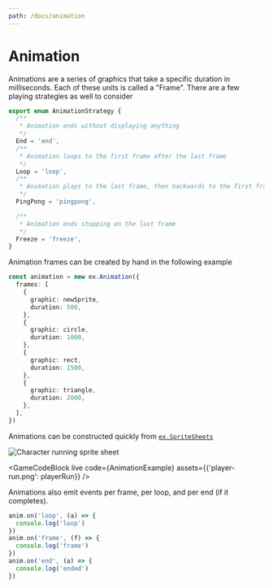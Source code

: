 ```yaml
---
path: /docs/animation
---
```


# Animation

Animations are a series of graphics that take a specific duration in milliseconds. Each of these units is called a "Frame". There are a few playing strategies as well to consider

```typescript
export enum AnimationStrategy {
  /**
   * Animation ends without displaying anything
   */
  End = 'end',
  /**
   * Animation loops to the first frame after the last frame
   */
  Loop = 'loop',
  /**
   * Animation plays to the last frame, then backwards to the first frame, then repeats
   */
  PingPong = 'pingpong',

  /**
   * Animation ends stopping on the last frame
   */
  Freeze = 'freeze',
}
```

Animation frames can be created by hand in the following example

```typescript
const animation = new ex.Animation({
  frames: [
    {
      graphic: newSprite,
      duration: 500,
    },
    {
      graphic: circle,
      duration: 1000,
    },
    {
      graphic: rect,
      duration: 1500,
    },
    {
      graphic: triangle,
      duration: 2000,
    },
  ],
})
```

Animations can be constructed quickly from [`ex.SpriteSheets`](#SpriteSheet)

![Character running sprite sheet](player-run.png)

<GameCodeBlock 
  live 
  code={AnimationExample} 
  assets={{'player-run.png': playerRun}} 
/>

Animations also emit events per frame, per loop, and per end (if it completes).

```typescript
anim.on('loop', (a) => {
  console.log('loop')
})
anim.on('frame', (f) => {
  console.log('frame')
})
anim.on('end', (a) => {
  console.log('ended')
})
```

